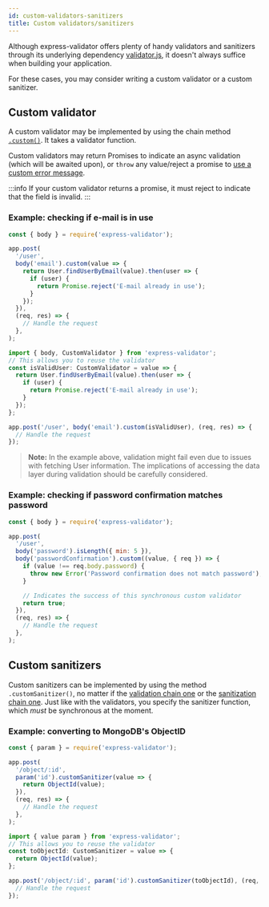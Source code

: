 ```yaml
---
id: custom-validators-sanitizers
title: Custom validators/sanitizers
---
```



Although express-validator offers plenty of handy validators and sanitizers through its underlying
dependency [validator.js](https://github.com/validatorjs/validator.js), it doesn't always suffice when
building your application.

For these cases, you may consider writing a custom validator or a custom sanitizer.

## Custom validator

A custom validator may be implemented by using the chain method [`.custom()`](api-validation-chain.md#customvalidator).
It takes a validator function.

Custom validators may return Promises to indicate an async validation (which will be awaited upon),
or `throw` any value/reject a promise to [use a custom error message](feature-error-messages.md#custom-validator-level).

:::info
If your custom validator returns a promise, it must reject to indicate that the field is invalid.
:::

### Example: checking if e-mail is in use

<Tabs>
<TabItem value="js" label="JavaScript">

```js
const { body } = require('express-validator');

app.post(
  '/user',
  body('email').custom(value => {
    return User.findUserByEmail(value).then(user => {
      if (user) {
        return Promise.reject('E-mail already in use');
      }
    });
  }),
  (req, res) => {
    // Handle the request
  },
);
```

</TabItem>
<TabItem value="ts" label="TypeScript">

```js
import { body, CustomValidator } from 'express-validator';
// This allows you to reuse the validator
const isValidUser: CustomValidator = value => {
  return User.findUserByEmail(value).then(user => {
    if (user) {
      return Promise.reject('E-mail already in use');
    }
  });
};

app.post('/user', body('email').custom(isValidUser), (req, res) => {
  // Handle the request
});
```

</TabItem>
</Tabs>

> **Note:** In the example above, validation might fail even due to issues with fetching User information. The implications of accessing the data layer during validation should be carefully considered.

### Example: checking if password confirmation matches password

```js
const { body } = require('express-validator');

app.post(
  '/user',
  body('password').isLength({ min: 5 }),
  body('passwordConfirmation').custom((value, { req }) => {
    if (value !== req.body.password) {
      throw new Error('Password confirmation does not match password');
    }

    // Indicates the success of this synchronous custom validator
    return true;
  }),
  (req, res) => {
    // Handle the request
  },
);
```

## Custom sanitizers

Custom sanitizers can be implemented by using the method `.customSanitizer()`, no matter if
the [validation chain one](api-validation-chain.md) or
the [sanitization chain one](api-sanitization-chain.md#customsanitizersanitizer).
Just like with the validators, you specify the sanitizer function, which _must_ be synchronous at the
moment.

### Example: converting to MongoDB's ObjectID

<Tabs>
<TabItem value="js" label="JavaScript">

```js
const { param } = require('express-validator');

app.post(
  '/object/:id',
  param('id').customSanitizer(value => {
    return ObjectId(value);
  }),
  (req, res) => {
    // Handle the request
  },
);
```

</TabItem>
<TabItem value="ts" label="TypeScript">

```typescript
import { value param } from 'express-validator';
// This allows you to reuse the validator
const toObjectId: CustomSanitizer = value => {
  return ObjectId(value);
};

app.post('/object/:id', param('id').customSanitizer(toObjectId), (req, res) => {
  // Handle the request
});
```

</TabItem>
</Tabs>
